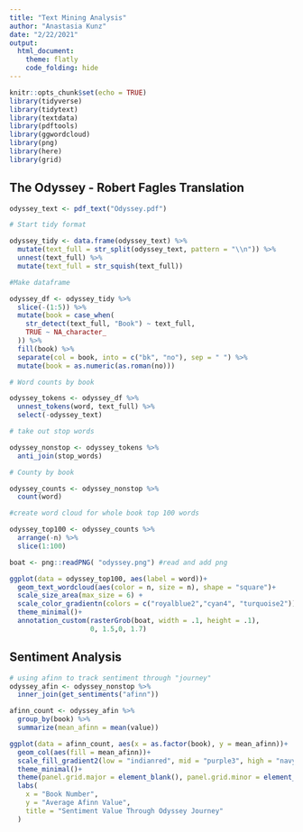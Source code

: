 ```yaml
---
title: "Text Mining Analysis"
author: "Anastasia Kunz"
date: "2/22/2021"
output:
  html_document:
    theme: flatly
    code_folding: hide
---
```


```r
knitr::opts_chunk$set(echo = TRUE)
library(tidyverse)
library(tidytext)
library(textdata)
library(pdftools)
library(ggwordcloud)
library(png)
library(here)
library(grid)
```

## The Odyssey - Robert Fagles Translation


```r
odyssey_text <- pdf_text("Odyssey.pdf")

# Start tidy format

odyssey_tidy <- data.frame(odyssey_text) %>% 
  mutate(text_full = str_split(odyssey_text, pattern = "\\n")) %>% 
  unnest(text_full) %>% 
  mutate(text_full = str_squish(text_full))

#Make dataframe

odyssey_df <- odyssey_tidy %>% 
  slice(-(1:5)) %>% 
  mutate(book = case_when(
    str_detect(text_full, "Book") ~ text_full,
    TRUE ~ NA_character_
  )) %>% 
  fill(book) %>% 
  separate(col = book, into = c("bk", "no"), sep = " ") %>% 
  mutate(book = as.numeric(as.roman(no)))

# Word counts by book

odyssey_tokens <- odyssey_df %>% 
  unnest_tokens(word, text_full) %>% 
  select(-odyssey_text)

# take out stop words

odyssey_nonstop <- odyssey_tokens %>% 
  anti_join(stop_words)

# County by book

odyssey_counts <- odyssey_nonstop %>% 
  count(word)

```

```r
#create word cloud for whole book top 100 words

odyssey_top100 <- odyssey_counts %>% 
  arrange(-n) %>% 
  slice(1:100)

boat <- png::readPNG( "odyssey.png") #read and add png

ggplot(data = odyssey_top100, aes(label = word))+
  geom_text_wordcloud(aes(color = n, size = n), shape = "square")+
  scale_size_area(max_size = 6) +
  scale_color_gradientn(colors = c("royalblue2","cyan4", "turquoise2"))+
  theme_minimal()+
  annotation_custom(rasterGrob(boat, width = .1, height = .1),
                    0, 1.5,0, 1.7)

```



## Sentiment Analysis

```r
# using afinn to track sentiment through "journey"
odyssey_afin <- odyssey_nonstop %>% 
  inner_join(get_sentiments("afinn"))

afinn_count <- odyssey_afin %>% 
  group_by(book) %>% 
  summarize(mean_afinn = mean(value))

ggplot(data = afinn_count, aes(x = as.factor(book), y = mean_afinn))+
  geom_col(aes(fill = mean_afinn))+
  scale_fill_gradient2(low = "indianred", mid = "purple3", high = "navyblue", midpoint = 0,)+
  theme_minimal()+
  theme(panel.grid.major = element_blank(), panel.grid.minor = element_blank())+
  labs(
    x = "Book Number",
    y = "Average Afinn Value",
    title = "Sentiment Value Through Odyssey Journey"
  )


```








